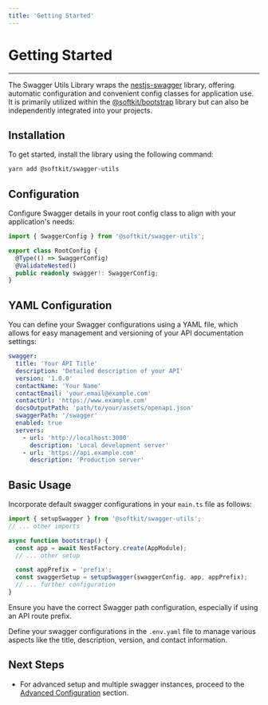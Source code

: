 ```yaml
---
title: 'Getting Started'
---
```


# Getting Started

---

The Swagger Utils Library wraps the [nestjs-swagger](https://docs.nestjs.com/openapi/introduction) library, offering automatic configuration and convenient config classes for application use. It is primarily utilized within the [@softkit/bootstrap](/libraries/bootstrap/getting-started) library but can also be independently integrated into your projects.

## Installation

To get started, install the library using the following command:

```bash
yarn add @softkit/swagger-utils
```

## Configuration

Configure Swagger details in your root config class to align with your application's needs:

```typescript
import { SwaggerConfig } from '@softkit/swagger-utils';

export class RootConfig {
  @Type(() => SwaggerConfig)
  @ValidateNested()
  public readonly swagger!: SwaggerConfig;
}
```

## YAML Configuration

You can define your Swagger configurations using a YAML file, which allows for easy management and versioning of your API documentation settings:

```yaml
swagger:
  title: 'Your API Title'
  description: 'Detailed description of your API'
  version: '1.0.0'
  contactName: 'Your Name'
  contactEmail: 'your.email@example.com'
  contactUrl: 'https://www.example.com'
  docsOutputPath: 'path/to/your/assets/openapi.json'
  swaggerPath: '/swagger'
  enabled: true
  servers:
    - url: 'http://localhost:3000'
      description: 'Local development server'
    - url: 'https://api.example.com'
      description: 'Production server'
```

## Basic Usage

Incorporate default swagger configurations in your `main.ts` file as follows:

```typescript
import { setupSwagger } from '@softkit/swagger-utils';
// ... other imports

async function bootstrap() {
  const app = await NestFactory.create(AppModule);
  // ... other setup

  const appPrefix = 'prefix';
  const swaggerSetup = setupSwagger(swaggerConfig, app, appPrefix);
  // ... further configuration
}
```

Ensure you have the correct Swagger path configuration, especially if using an API route prefix.

Define your swagger configurations in the `.env.yaml` file to manage various aspects like the title, description, version, and contact information.

## Next Steps

- For advanced setup and multiple swagger instances, proceed to the [Advanced Configuration](/libraries/swagger-utils/advanced-configuration) section.
